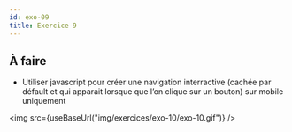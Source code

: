 ```yaml
---
id: exo-09
title: Exercice 9
---
```



## À faire

- Utiliser javascript pour créer une navigation interractive (cachée par défault et qui apparait lorsque que l’on clique sur un bouton) sur mobile uniquement

<img src={useBaseUrl("img/exercices/exo-10/exo-10.gif")} />
